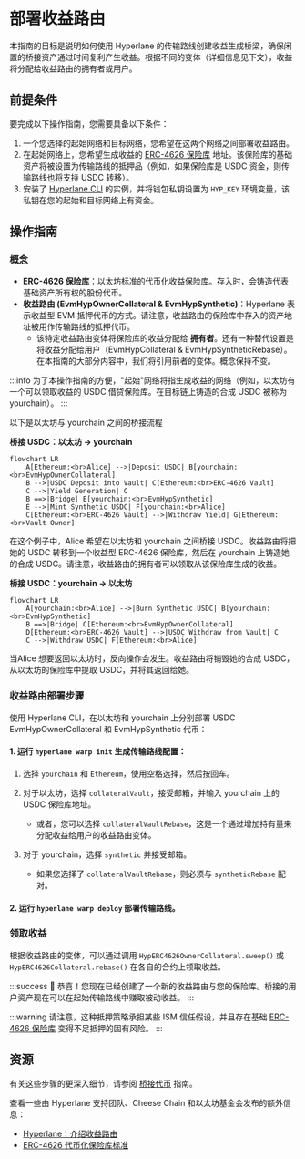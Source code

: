# 部署收益路由

本指南的目标是说明如何使用 Hyperlane 的传输路线创建收益生成桥梁，确保闲置的桥接资产通过时间复利产生收益。根据不同的变体（详细信息见下文），收益将分配给收益路由的拥有者或用户。

## 前提条件

要完成以下操作指南，您需要具备以下条件：

1. 一个您选择的起始网络和目标网络，您希望在这两个网络之间部署收益路由。
2. 在起始网络上，您希望生成收益的 [ERC-4626 保险库](https://ethereum.org/en/developers/docs/standards/tokens/erc-4626/) 地址。该保险库的基础资产将被设置为传输路线的抵押品（例如，如果保险库是 USDC 资金，则传输路线也将支持 USDC 转移）。
3. 安装了 [Hyperlane CLI](https://hyperlanedevcn.github.io/website/docs/reference/cli) 的实例，并将钱包私钥设置为 `HYP_KEY` 环境变量，该私钥在您的起始和目标网络上有资金。

## 操作指南

### 概念

- **ERC-4626 保险库**：以太坊标准的代币化收益保险库。存入时，会铸造代表基础资产所有权的股份代币。
- **收益路由 (EvmHypOwnerCollateral & EvmHypSynthetic)**：Hyperlane 表示收益型 EVM 抵押代币的方式。请注意，收益路由的保险库中存入的资产地址被用作传输路线的抵押代币。
  - 该特定收益路由变体将保险库的收益分配给 **拥有者**。还有一种替代设置是将收益分配给用户（EvmHypCollateral & EvmHypSyntheticRebase）。在本指南的大部分内容中，我们将引用前者的变体。概念保持不变。

:::info
为了本操作指南的方便，"起始"网络将指生成收益的网络（例如，以太坊有一个可以领取收益的 USDC 借贷保险库。在目标链上铸造的合成 USDC 被称为 yourchain）。
:::

以下是以太坊与 yourchain 之间的桥接流程

**桥接 USDC：以太坊 → yourchain**

```mermaid
flowchart LR
    A[Ethereum:<br>Alice] -->|Deposit USDC| B[yourchain:<br>EvmHypOwnerCollateral]
    B -->|USDC Deposit into Vault| C[Ethereum:<br>ERC-4626 Vault]
    C -->|Yield Generation| C
    B ==>|Bridge| E[yourchain:<br>EvmHypSynthetic]
    E -->|Mint Synthetic USDC| F[yourchain:<br>Alice]
    C[Ethereum:<br>ERC-4626 Vault] -->|Withdraw Yield| G[Ethereum:<br>Vault Owner]
```

在这个例子中，Alice 希望在以太坊和 yourchain 之间桥接 USDC。收益路由将把她的 USDC 转移到一个收益型 ERC-4626 保险库，然后在 yourchain 上铸造她的合成 USDC。请注意，收益路由的拥有者可以领取从该保险库生成的收益。

**桥接 USDC：yourchain → 以太坊**

```mermaid
flowchart LR
    A[yourchain:<br>Alice] -->|Burn Synthetic USDC| B[yourchain:<br>EvmHypSynthetic]
    B ==>|Bridge| C[Ethereum:<br>EvmHypOwnerCollateral]
    D[Ethereum:<br>ERC-4626 Vault] -->|USDC Withdraw from Vault| C
    C -->|Withdraw USDC| F[Ethereum:<br>Alice]

```

当Alice 想要返回以太坊时，反向操作会发生。收益路由将销毁她的合成 USDC，从以太坊的保险库中提取 USDC，并将其返回给她。

### 收益路由部署步骤

使用 Hyperlane CLI，在以太坊和 yourchain 上分别部署 USDC EvmHypOwnerCollateral 和 EvmHypSynthetic 代币：

#### 1. 运行 `hyperlane warp init` 生成传输路线配置：

1. 选择 `yourchain` 和 `Ethereum`，使用空格选择，然后按回车。
2. 对于以太坊，选择 `collateralVault`，接受邮箱，并输入 yourchain 上的 USDC 保险库地址。
    - 或者，您可以选择 `collateralVaultRebase`，这是一个通过增加持有量来分配收益给用户的收益路由变体。
3. 对于 yourchain，选择 `synthetic` 并接受邮箱。

    - 如果您选择了 `collateralVaultRebase`，则必须与 `syntheticRebase` 配对。

#### 2. 运行 `hyperlane warp deploy` 部署传输路线。

### 领取收益

根据收益路由的变体，可以通过调用 `HypERC4626OwnerCollateral.sweep()` 或 `HypERC4626Collateral.rebase()` 在各自的合约上领取收益。

:::success
🎉 恭喜！您现在已经创建了一个新的收益路由与您的保险库。桥接的用户资产现在可以在起始传输路线中赚取被动收益。
:::

:::warning
请注意，这种抵押策略承担某些 ISM 信任假设，并且存在基础 [ERC-4626 保险库](https://ethereum.org/en/developers/docs/standards/tokens/erc-4626/) 变得不足抵押的固有风险。
:::

## 资源

有关这些步骤的更深入细节，请参阅 [桥接代币](/docs/guides/deploy-warp-route) 指南。

查看一些由 Hyperlane 支持团队、Cheese Chain 和以太坊基金会发布的额外信息：

- [Hyperlane：介绍收益路由](https://medium.com/hyperlane/introducing-yield-routes-f7e8fd091443)
- [ERC-4626 代币化保险库标准](https://ethereum.org/en/developers/docs/standards/tokens/erc-4626/)
